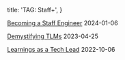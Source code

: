   title: 'TAG: Staff+',
}

[Becoming a Staff Engineer](/posts/staff-eng-learnings-2024) <time>2024-01-06</time>

[Demystifying TLMs](/posts/demystifying-tlm) <time>2023-04-25</time>

[Learnings as a Tech Lead](/posts/tl-learnings-2022) <time>2022-10-06</time>